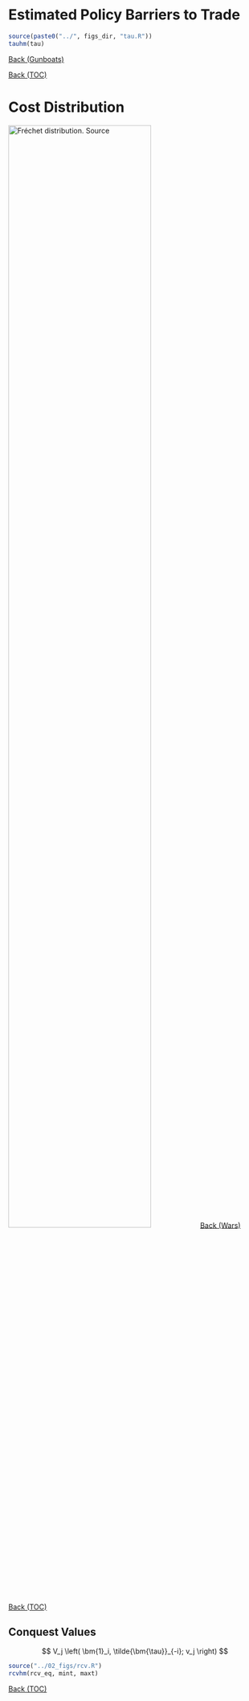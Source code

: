 # Estimated Policy Barriers to Trade {id="barriers"}

```r

source(paste0("../", figs_dir, "tau.R"))
tauhm(tau)

```

<a href="#/gunboats">Back (Gunboats)</a>

<a href="#/toc">Back (TOC)</a>

# Cost Distribution {id="frechet"}

![Fréchet distribution. [Source](https://en.wikipedia.org/wiki/Fr%C3%A9chet_distribution#/media/File:Frechet_pdf.svg) ](02_figs/Frechet.png){ width=75% }
<a href="#/wars">Back (Wars)</a>

<a href="#/toc">Back (TOC)</a>



## Conquest Values {id="rcv"}

$$
V_j \left( \bm{1}_i, \tilde{\bm{\tau}}_{-i}; v_j \right)
$$

```r

source("../02_figs/rcv.R")
rcvhm(rcv_eq, mint, maxt)

```

<a href="#/toc">Back (TOC)</a>